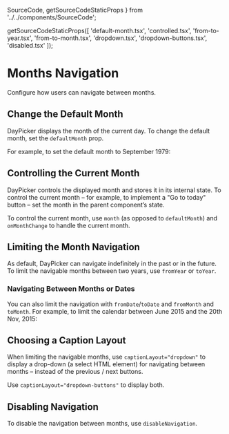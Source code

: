   SourceCode,
  getSourceCodeStaticProps
} from '../../components/SourceCode';

  getSourceCodeStaticProps([
    'default-month.tsx',
    'controlled.tsx',
    'from-to-year.tsx',
    'from-to-month.tsx',
    'dropdown.tsx',
    'dropdown-buttons.tsx',
    'disabled.tsx'
  ]);

# Months Navigation

Configure how users can navigate between months.

## Change the Default Month

DayPicker displays the month of the current day. To change the
default month, set the `defaultMonth` prop.

For example, to set the default month to September 1979:


<SourceCode source="default-month.tsx" />

<RenderingBox>
  <DefaultMonth />
</RenderingBox>

## Controlling the Current Month

DayPicker controls the displayed month and stores it in its internal state. To
control the current month – for example, to implement a "Go to today" button –
set the month in the parent component’s state.

To control the current month, use `month` (as opposed to `defaultMonth`) and
`onMonthChange` to handle the current month.


<SourceCode source="controlled.tsx" />

<RenderingBox>
  <Controlled />
</RenderingBox>

## Limiting the Month Navigation

As default, DayPicker can navigate indefinitely in the past or in the future. To limit the navigable months between two years, use `fromYear` or `toYear`.


<SourceCode source="from-to-year.tsx" />

<RenderingBox>
  <FromToYear />
</RenderingBox>

### Navigating Between Months or Dates

You can also limit the navigation with `fromDate`/`toDate` and `fromMonth` and
`toMonth`. For example, to limit the calendar between June 2015 and the 20th
Nov, 2015:


<SourceCode source="from-to-month.tsx" />

<RenderingBox>
  <FromToMonth />
</RenderingBox>

## Choosing a Caption Layout

When limiting the navigable months, use `captionLayout="dropdown"` to display a drop-down
(a select HTML element) for navigating between months – instead of the previous
/ next buttons.


<SourceCode source="dropdown.tsx" />

<RenderingBox>
  <Drowpdown />
</RenderingBox>

Use `captionLayout="dropdown-buttons"` to display both.


<SourceCode source="dropdown-buttons.tsx" />

<RenderingBox>
  <DrowpdownButtons />
</RenderingBox>

## Disabling Navigation

To disable the navigation between months, use `disableNavigation`.


<SourceCode source="disabled.tsx" />

<RenderingBox>
  <DisableNavigation />
</RenderingBox>
